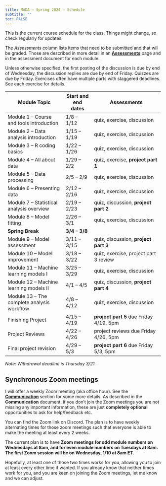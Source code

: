```yaml
---
title: MADA – Spring 2024 – Schedule
subtitle: ""
toc: FALSE
---
```


This is the current course schedule for the class. Things might change, so check regularly for updates.

The *Assessments* column lists items that need to be submitted and that will be graded. Those are described in more detail in an [**Assessments**](assessments-overview.qmd) page and in the assessment document for each module.

::: emphasis
Unless otherwise specified, the first posting of the discussion is due by end of Wednesday, the discussion replies are due by end of Friday. Quizzes are due by Friday. Exercises often have multiple parts with staggered deadlines. See each exercise for details.
:::


| **Module Topic**                                  | **Start and end dates** | **Assessments**                                            |
|---------------------------------------------------|-------------------------|------------------------------------------------------------|
| Module 1 -- Course and tools introduction         | 1/8 -- 1/12             | quiz, exercise, discussion                       |
| Module 2 -- Data analysis introduction            | 1/15 -- 1/19            | quiz, exercise, discussion    |
| Module 3 -- R coding basics                       | 1/22 -- 1/26            | quiz, exercise, discussion            |
| Module 4 -- All about data                        | 1/29 -- 2/2             | quiz, exercise, **project part 1**    |
| Module 5 -- Data processing                       | 2/5 -- 2/9              | quiz, exercise, discussion            |
| Module 6 -- Presenting data                       | 2/12 -- 2/16            | quiz, exercise, discussion                                 |
| Module 7 -- Statistical analysis overview         | 2/19 -- 2/23            | quiz, discussion, **project part 2**                       |
| Module 8 -- Model fitting      | 2/26 -- 3/1             | quiz, exercise, discussion                                 |
| **Spring Break**                                  | **3/4 -- 3/8**          |                                                            |
| Module 9 -- Model assessment            | 3/11 -- 3/15            | quiz, discussion, **project part 3**                       |
| Module 10 -- Model improvement            | 3/18 -- 3/22            | quiz, exercise, project part 3 review |
| Module 11 -- Machine learning models I            | 3/25 -- 3/29            | quiz, exercise, discussion                                 |
| Module 12 -- Machine learning models II           | 4/1 -- 4/5              | quiz, discussion, **project part 4**                         |
| Module 13 -- The complete analysis workflow       | 4/8 -- 4/12             | quiz, exercise, discussion                                 |
| Finishing Project                                 | 4/15 -- 4/19            | **project part 5** due Friday 4/19, 5pm                    |
| Project Reviews                                   | 4/22 -- 4/26            | project reviews due Friday 4/26, 5pm                       |
| Final project revision                            | 4/29 -- 5/3             | **project part 6** due Friday 5/3, 5pm                     |

*Note: Withdrawal deadline is Thursday 3/21.*

## Synchronous Zoom meetings

I will offer a weekly Zoom meeting (aka office hour). See the [**Communication**](course-communication.qmd) section for some more details. As described in the **Communication** document, if you don't join the Zoom meetings you are not missing any important information, these are just **completely optional** opportunities to ask for help/feedback etc.

You can find the Zoom link on Discord. The plan is to have weekly alternating times for those zoom meetings such that everyone is able to make the meeting at least every 2 weeks.

The current plan is to have **Zoom meetings for odd module numbers on Wednesdays at 8am, and for even module numbers on Tuesdays at 8am. The first Zoom session will be on Wednesday, 1/10 at 8am ET.**

Hopefully, at least one of those two times works for you, allowing you to join at least every other time if wanted. If you already know that neither times work for you, and you are keen on joining the Zoom meetings, let me know and we can adjust. 

